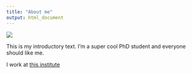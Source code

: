 ```yaml
---
title: "About me"
output: html_document
---
```


![](images/me.png =20)

This is my introductory text. I'm a super cool PhD student and everyone should like me.

I work at [this institute](http://www.ipsy.ovgu.de/en/exppsy.html)